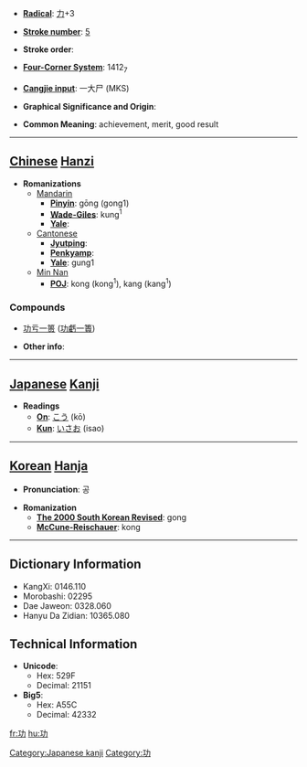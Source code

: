 * '''[[Wiktionary:Chinese radical index| Radical]]''': [[Wiktionary:Chinese radical index 力|力]]+3

* '''[[Wiktionary:Chinese total strokes index|Stroke number]]''': [[Wiktionary:Chinese total strokes index 5|5]]

* '''Stroke order''': 

* '''[[Wiktionary:Chinese four corner index|Four-Corner System]]''': 1412<sub>7</sub>

* '''[[Wiktionary:Chinese Cangjie index|Cangjie input]]''': 一大尸 (MKS)

* '''Graphical Significance and Origin''': 

* '''Common Meaning''': achievement, merit, good result

----

== [[Chinese]] [[Hanzi]] ==

* '''Romanizations'''
** [[Mandarin]]
*** '''[[Pinyin]]''': gōng (gong1)
*** '''[[Wade-Giles]]''': kung<sup>1</sup>
*** '''[[Yale]]''': 
**[[Cantonese]]
***'''[[Jyutping]]''':
***'''[[Penkyamp]]''': 
***'''[[Yale]]''': gung1
**[[wikipedia:Min_Nan|Min Nan]]
***'''[[wikipedia:POJ|POJ]]''': kong (kong<sup>1</sup>), kang (kang<sup>1</sup>)

===Compounds===
{{top}}
*[[功亏一篑]] ([[功虧一簣]])
{{mid}}
{{bottom}}

* '''Other info''': 

----

== [[Japanese]] [[Kanji]] ==

* '''Readings'''
** '''[[On]]''': [[こう]] (kō)
** '''[[Kun]]''': [[いさお]] (isao)

[[Category:Japanese kanji]]
----

== [[Korean]] [[Hanja]] ==

* '''Pronunciation''': 공

* '''Romanization'''
** '''[[The 2000 South Korean Revised Romanization|The 2000 South Korean Revised]]''': gong
** '''[[McCune-Reischauer]]''': kong

----

== Dictionary Information ==

* KangXi: 0146.110
* Morobashi: 02295
* Dae Jaweon: 0328.060
* Hanyu Da Zidian: 10365.080

== Technical Information ==

* '''Unicode''':
** Hex: 529F
** Decimal: 21151
* '''Big5''':
** Hex: A55C
** Decimal: 42332

[[fr:功]]
[[hu:功]]
[[Category:功]]